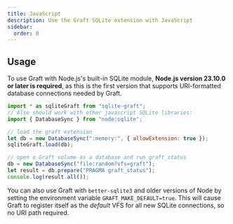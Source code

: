```yaml
---
title: JavaScript
description: Use the Graft SQLite extension with JavaScript
sidebar:
  order: 0
---
```



<PackageManagers pkg="sqlite-graft" />

## Usage

To use Graft with Node.js's built-in SQLite module, **Node.js version 23.10.0 or later is required**, as this is the first version that supports URI-formatted database connections needed by Graft.

```javascript
import * as sqliteGraft from "sqlite-graft";
// Also should work with other javascript SQLite libraries:
import { DatabaseSync } from "node:sqlite";

// load the graft extension
let db = new DatabaseSync(":memory:", { allowExtension: true });
sqliteGraft.load(db);

// open a Graft volume as a database and run graft_status
db = new DatabaseSync("file:random?vfs=graft");
let result = db.prepare("PRAGMA graft_status");
console.log(result.all());
```

You can also use Graft with `better-sqlite3` and older versions of Node by setting the environment variable `GRAFT_MAKE_DEFAULT=true`. This will cause Graft to register itself as the _default_ VFS for all new SQLite connections, so no URI path required.

